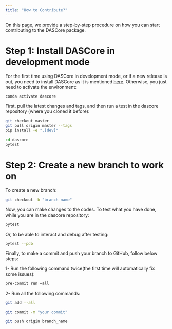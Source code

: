 ```yaml
---
title: "How to Contribute?"
---
```


On this page, we provide a step-by-step procedure on how you can start contributing to the DASCore package.

# Step 1: Install DASCore in development mode

For the first time using DASCore in development mode, or if a new release is out, you need to install DASCore as it is mentioned [here](https://dascore.org/contributing/dev_install.html).
Otherwise, you just need to activate the environment:

```bash
conda activate dascore
```

First, pull the latest changes and tags, and then run a test in the dascore repository (where you cloned it before):

```bash
git checkout master
git pull origin master --tags
pip install -e ".[dev]"
```

```bash
cd dascore
pytest
```


# Step 2: Create a new branch to work on

To create a new branch:

```bash
git checkout -b "branch name"
```

Now, you can make changes to the codes. To test what you have done, while you are in the dascore repository:

```bash
pytest
```

Or, to be able to interact and debug after testing:

```bash
pytest --pdb
```

Finally, to make a commit and push your branch to GitHub, follow below steps:

1- Run the following command twice(the first time will automatically fix some issues):

```bash
pre-commit run –all
```

2- Run all the following commands:

```bash
git add --all
```

```bash
git commit -m "your commit"
```

```bash
git push origin branch_name
```
